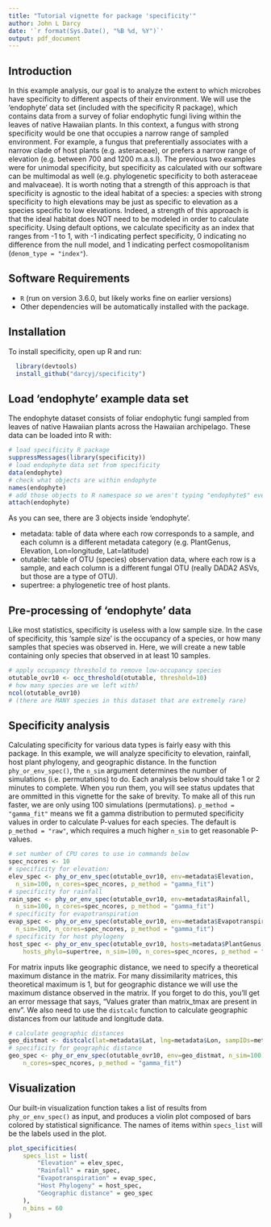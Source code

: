 ```yaml
---
title: "Tutorial vignette for package 'specificity'"
author: John L Darcy
date: '`r format(Sys.Date(), "%B %d, %Y")`'
output: pdf_document
---
```


## Introduction
In this example analysis, our goal is to analyze the extent to which microbes have specificity to different aspects of their environment. We will use the 'endophyte' data set (included with the specificity R package), which contains data from a survey of foliar endophytic fungi living within the leaves of native Hawaiian plants. In this context, a fungus with strong specificity would be one that occupies a narrow range of sampled environment. For example, a fungus that preferentially associates with a narrow clade of host plants (e.g. asteraceae), or prefers a narrow range of elevation (e.g. between 700 and 1200 m.a.s.l). The previous two examples were for unimodal specificity, but specificity as calculated with our software can be multimodal as well (e.g. phylogenetic specificity to both asteraceae and malvaceae). It is worth noting that a strength of this approach is that specificity is agnostic to the ideal habitat of a species: a species with strong specificity to high elevations may be just as specific to elevation as a species specific to low elevations. Indeed, a strength of this approach is that the ideal habitat does NOT need to be modeled in order to calculate specificity. Using default options, we calculate specificity as an index that ranges from -1 to 1, with -1 indicating perfect specificity, 0 indicating no difference from the null model, and 1 indicating perfect cosmopolitanism (`denom_type = "index"`).

## Software Requirements
* `R` (run on version 3.6.0, but likely works fine on earlier versions)
* Other dependencies will be automatically installed with the package.

## Installation
To install specificity, open up R and run:
```r
  library(devtools)
  install_github("darcyj/specificity")
```

## Load 'endophyte' example data set
The endophyte dataset consists of foliar endophytic fungi sampled from leaves of native Hawaiian plants across the Hawaiian archipelago. These data can be loaded into R with:
```r
# load specificity R package
suppressMessages(library(specificity))
# load endophyte data set from specificity
data(endophyte)
# check what objects are within endophyte
names(endophyte)
# add those objects to R namespace so we aren't typing "endophyte$" every time
attach(endophyte)
```
As you can see, there are 3 objects inside 'endophyte'. 

* metadata: table of data where each row corresponds to a sample, and each column is a different metadata category (e.g. PlantGenus, Elevation, Lon=longitude, Lat=latitude)
* otutable: table of OTU (species) observation data, where each row is a sample, and each column is a different fungal OTU (really DADA2 ASVs, but those are a type of OTU).
* supertree: a phylogenetic tree of host plants.

## Pre-processing of 'endophyte' data
Like most statistics, specificity is useless with a low sample size. In the case of specificity, this 'sample size' is the occupancy of a species, or how many samples that species was observed in. Here, we will create a new table containing only species that observed in at least 10 samples. 
```r
# apply occupancy threshold to remove low-occupancy species
otutable_ovr10 <- occ_threshold(otutable, threshold=10)
# how many species are we left with?
ncol(otutable_ovr10)
# (there are MANY species in this dataset that are extremely rare)
```

## Specificity analysis
Calculating specificity for various data types is fairly easy with this package. In this example, we will analyze specificity to elevation, rainfall, host plant phylogeny, and geographic distance. In the function `phy_or_env_spec()`, the `n_sim` argument determines the number of simulations (i.e. permutations) to do. Each analysis below should take 1 or 2 minutes to complete. When you run them, you will see status updates that are ommitted in this vignette for the sake of brevity. To make all of this run faster, we are only using 100 simulations (permutations). `p_method = "gamma_fit"` means we fit a gamma distribution to permuted specificity values in order to calculate P-values for each species. The default is `p_method = "raw"`, which requires a much higher `n_sim` to get reasonable P-values.
```r
# set number of CPU cores to use in commands below
spec_ncores <- 10
# specificity for elevation:
elev_spec <- phy_or_env_spec(otutable_ovr10, env=metadata$Elevation, 
  n_sim=100, n_cores=spec_ncores, p_method = "gamma_fit")
# specificity for rainfall
rain_spec <- phy_or_env_spec(otutable_ovr10, env=metadata$Rainfall, 
  n_sim=100, n_cores=spec_ncores, p_method = "gamma_fit")
# specificity for evapotranspiration
evap_spec <- phy_or_env_spec(otutable_ovr10, env=metadata$Evapotranspiration, 
  n_sim=100, n_cores=spec_ncores, p_method = "gamma_fit")
# specificity for host phylogeny
host_spec <- phy_or_env_spec(otutable_ovr10, hosts=metadata$PlantGenus, 
	hosts_phylo=supertree, n_sim=100, n_cores=spec_ncores, p_method = "gamma_fit")

```
For matrix inputs like geographic distance, we need to specify a theoretical maximum distance
in the matrix. For many dissimilarity matrices, this theoretical maximum is 1, but for geographic
distance we will use the maximum distance observed in the matrix. If you forget to do this, you'll get an error message that says, "Values grater than matrix_tmax are present in env". We also need to use the `distcalc` function to calculate geographic distances from our latitude and longitude data. 
```r
# calculate geographic distances
geo_distmat <- distcalc(lat=metadata$Lat, lng=metadata$Lon, sampIDs=metadata$SampleID)
# specificity for geographic distance
geo_spec <- phy_or_env_spec(otutable_ovr10, env=geo_distmat, n_sim=100, 
	n_cores=spec_ncores, p_method = "gamma_fit")
```

## Visualization
Our built-in visualization function takes a list of results from `phy_or_env_spec()` as input, and produces a violin plot composed of bars colored by statistical significance. The names of items within `specs_list` will be the labels used in the plot.
```r
plot_specificities(
	specs_list = list(
		"Elevation" = elev_spec,
		"Rainfall" = rain_spec,
		"Evapotranspiration" = evap_spec,
		"Host Phylogeny" = host_spec,
		"Geographic distance" = geo_spec
	), 
	n_bins = 60
)

```


